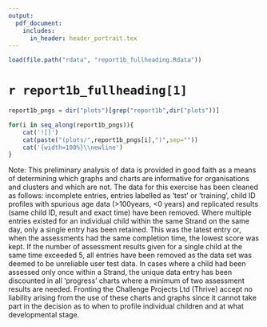 ```yaml
---
output:
  pdf_document:
    includes:
      in_header: header_portrait.tex
---
```


```r
load(file.path("rdata", "report1b_fullheading.Rdata"))
```


# `r report1b_fullheading[1]`\

```r
report1b_pngs = dir("plots")[grep("report1b",dir("plots"))]
```

```r
for(i in seq_along(report1b_pngs)){
    cat('![]')
    cat(paste("(plots/",report1b_pngs[i],")",sep=""))
    cat('{width=100%}\\newline')
}
```
Note: This preliminary analysis of data is provided in good faith as a means of determining which graphs and charts are informative for organisations and clusters and which are not. The data for this exercise has been cleaned as follows: incomplete entries, entries labelled as 'test' or 'training', child ID profiles with spurious age data (>100years, <0 years) and replicated results (same child ID, result and exact time) have been removed. Where multiple entries existed for an individual child within the same Strand on the same day, only a single entry has been retained. This was the latest entry or, when the assessments had the same completion time, the lowest score was kept. If the number of assessment results given for a single child at the same time exceeded 5, all entries have been removed as the data set was deemed to be unreliable user test data. In cases where a child had been assessed only once within a Strand, the unique data entry has been discounted in all 'progress' charts where a minimum of two assessment results are needed. Fronting the Challenge Projects Ltd (Thrive) accept no liability arising from the use of these charts and graphs since it cannot take part in the decision as to when to profile individual children and at what developmental stage.

